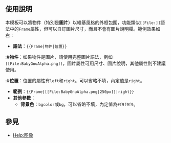 <includeonly><!-- 在這裡加入模板的保護標識 --></includeonly><noinclude>{{template doc page viewed directly}}</noinclude>
<!-- 在本行下編輯模板說明 -->
==使用說明==
{{Frame|[[File:BabyGnuAlpha.png|200px|I'm GNU baby~]]|right}}
本模板可以將物件（特別是'''圖片'''）以維基風格的外框包圍，功能類似<code><nowiki>[[File:]]</nowiki></code>語法中的<code>Frame</code>屬性，但可以自訂圖片尺寸，而且不會有圖片說明欄。範例效果如右：
*'''語法'''：<code><nowiki>{{Frame|物件|位置}}</nowiki></code>
:#'''物件'''：如果物件是圖片，請使用完整圖片語法，例如<code><nowiki>[[File:BabyGnuAlpha.png]]</nowiki></code>，圖片屬性可用尺寸、圖片說明，其他屬性則不建議使用。
:#'''位置'''：位置的屬性有<code>left</code>和<code>right</code>。可以省略不填，內定值是<code>right</code>。
*'''範例'''：<code><nowiki>{{Frame|[[File:BabyGnuAlpha.png|250px]]|right}}</nowiki></code>
*'''其他參數'''：
**'''背景色'''：<code>bgcolor</code>或<code>bg</code>，可以省略不填，內定值為<code><nowiki>#f9f9f9</nowiki></code>。

==參見==
* [[Help:图像]]<includeonly>
<!-- 本行下加入模板的分類 -->

<!-- 本行下加入模板的跨語言鏈接 -->

</includeonly>